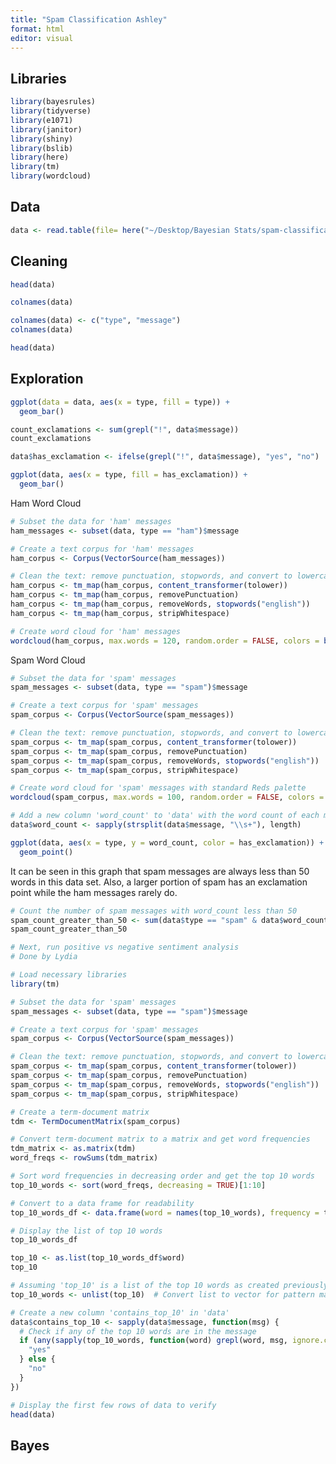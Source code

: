 ```yaml
---
title: "Spam Classification Ashley"
format: html
editor: visual
---
```


## Libraries

```r
library(bayesrules)
library(tidyverse)
library(e1071)
library(janitor)
library(shiny)
library(bslib)
library(here)
library(tm)
library(wordcloud)
```

## Data

```r
data <- read.table(file= here("~/Desktop/Bayesian Stats/spam-classification-shiny-app/SMSSpamCollection"), sep="\t", quote="", comment.char="")
```

## Cleaning

```r
head(data)
```

```r
colnames(data)
```

```r
colnames(data) <- c("type", "message")
colnames(data)
```

```r
head(data)
```

## Exploration

```r
ggplot(data = data, aes(x = type, fill = type)) + 
  geom_bar()
```

```r
count_exclamations <- sum(grepl("!", data$message))
count_exclamations
```

```r
data$has_exclamation <- ifelse(grepl("!", data$message), "yes", "no")
```

```r
ggplot(data, aes(x = type, fill = has_exclamation)) + 
  geom_bar()
```

Ham Word Cloud

```r
# Subset the data for 'ham' messages
ham_messages <- subset(data, type == "ham")$message

# Create a text corpus for 'ham' messages
ham_corpus <- Corpus(VectorSource(ham_messages))

# Clean the text: remove punctuation, stopwords, and convert to lowercase
ham_corpus <- tm_map(ham_corpus, content_transformer(tolower))
ham_corpus <- tm_map(ham_corpus, removePunctuation)
ham_corpus <- tm_map(ham_corpus, removeWords, stopwords("english"))
ham_corpus <- tm_map(ham_corpus, stripWhitespace)

# Create word cloud for 'ham' messages
wordcloud(ham_corpus, max.words = 120, random.order = FALSE, colors = brewer.pal(8, "Dark2"), main = "Ham Messages")
```

Spam Word Cloud

```r
# Subset the data for 'spam' messages
spam_messages <- subset(data, type == "spam")$message

# Create a text corpus for 'spam' messages
spam_corpus <- Corpus(VectorSource(spam_messages))

# Clean the text: remove punctuation, stopwords, and convert to lowercase
spam_corpus <- tm_map(spam_corpus, content_transformer(tolower))
spam_corpus <- tm_map(spam_corpus, removePunctuation)
spam_corpus <- tm_map(spam_corpus, removeWords, stopwords("english"))
spam_corpus <- tm_map(spam_corpus, stripWhitespace)

# Create word cloud for 'spam' messages with standard Reds palette
wordcloud(spam_corpus, max.words = 100, random.order = FALSE, colors = brewer.pal(8, "Reds"), main = "Spam Messages")
```

```r
# Add a new column 'word_count' to 'data' with the word count of each message
data$word_count <- sapply(strsplit(data$message, "\\s+"), length)
```

```r
ggplot(data, aes(x = type, y = word_count, color = has_exclamation)) + 
  geom_point()
```

It can be seen in this graph that spam messages are always less than 50 words in this data set. Also, a larger portion of spam has an exclamation point while the ham messages rarely do.

```r
# Count the number of spam messages with word_count less than 50
spam_count_greater_than_50 <- sum(data$type == "spam" & data$word_count > 50)
spam_count_greater_than_50
```

```r
# Next, run positive vs negative sentiment analysis
# Done by Lydia 
```

```r
# Load necessary libraries
library(tm)

# Subset the data for 'spam' messages
spam_messages <- subset(data, type == "spam")$message

# Create a text corpus for 'spam' messages
spam_corpus <- Corpus(VectorSource(spam_messages))

# Clean the text: remove punctuation, stopwords, and convert to lowercase
spam_corpus <- tm_map(spam_corpus, content_transformer(tolower))
spam_corpus <- tm_map(spam_corpus, removePunctuation)
spam_corpus <- tm_map(spam_corpus, removeWords, stopwords("english"))
spam_corpus <- tm_map(spam_corpus, stripWhitespace)

# Create a term-document matrix
tdm <- TermDocumentMatrix(spam_corpus)

# Convert term-document matrix to a matrix and get word frequencies
tdm_matrix <- as.matrix(tdm)
word_freqs <- rowSums(tdm_matrix)

# Sort word frequencies in decreasing order and get the top 10 words
top_10_words <- sort(word_freqs, decreasing = TRUE)[1:10]

# Convert to a data frame for readability
top_10_words_df <- data.frame(word = names(top_10_words), frequency = top_10_words, row.names = NULL)

# Display the list of top 10 words
top_10_words_df

```

```r
top_10 <- as.list(top_10_words_df$word)
top_10
```

```r
# Assuming 'top_10' is a list of the top 10 words as created previously
top_10_words <- unlist(top_10)  # Convert list to vector for pattern matching

# Create a new column 'contains_top_10' in 'data'
data$contains_top_10 <- sapply(data$message, function(msg) {
  # Check if any of the top 10 words are in the message
  if (any(sapply(top_10_words, function(word) grepl(word, msg, ignore.case = TRUE)))) {
    "yes"
  } else {
    "no"
  }
})

# Display the first few rows of data to verify
head(data)
```

## Bayes

```r

```
